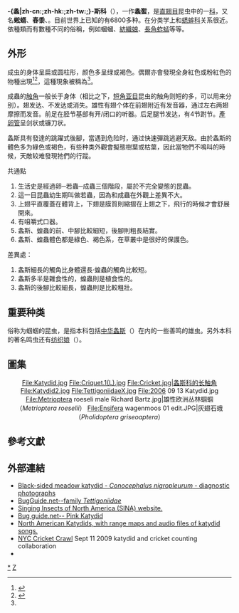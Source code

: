 {{Other uses|subject=[[直翅目|直翅目]][[昆虫|昆虫]]中的一[[科_(生物)|科]]|other=[[诗经|《诗经》]][[国风|《国风》]]《周南》章的一篇诗作|螽斯 (诗经)}}
{{Automatic Taxobox
| name = 螽斯科
| fossil_range = {{fossil_range|Jurassic|recent|[[侏羅紀|侏羅紀]]至今}}
| image = Tettigoniidae - Tettigonia viridissima.JPG
| image_caption = 綠叢螽斯 ''Tettigonia viridissima''
| image_width = 250px
| display_parents = 3
| parent_authority = [[Hermann_August_Krauss|Krauss]], 1902
| taxon = Tettigoniidae
| authority = [[Hermann_August_Krauss|Krauss]], 1902
| subdivision_ranks = [[亞科|亞科]]
| subdivision = 
*Acridoxeninae
*Agraeciinae
*Austrosaginae
*Bradyporinae
*[[草螽亞科|草螽亞科]] [[Conocephalinae|Conocephalinae]]
*Copiphorinae
*Decticinae
*Ephippigerinae
*[[地螽亞科|地螽亞科]] Hetrodinae
*Lipotactinae
*Listroscelidinae
*[[蛩螽亚科|蛩螽亚科]] Meconematinae
*[[纺织娘亚科|纺织娘亚科]] Mecopodinae
*Microtettigoniinae
*[[露螽亚科|露螽亚科]] [[Phaneropterinae|Phaneropterinae]]
*Phasmodinae
*[[大葉螽亞科|大葉螽亞科]] [[Phyllophorinae|Phyllophorinae]]
*Pseudophyllinae
*Saginae
*[[螽斯亚科|螽斯亚科]] Tettigoniinae
*Tympanophorinae
*Zaprochilinae
}}
{{ruby notice}}
'''-{螽|zh-cn:{{ruby-py|螽|zhōng}};zh-hk:{{ruby-zy|螽|zung1}};zh-tw:{{ruby-zy|螽|ㄓㄨㄥ}};}-斯科'''（{{lang-en|'''Tettigoniidae'''}}），一作'''螽蟴'''，是[[直翅目|直翅目]]昆虫中的一[[科_(生物)|科]]，又名'''蜙蝑'''、'''舂黍'''、'''{{僻字|𧐍𧑓}}'''。目前世界上已知的有6800多种。在分类学上和[[蟋蟀|蟋蟀科]]关系很近。依種類而有數種不同的俗稱，例如蟈蟈、[[紡織娘|紡織娘]]、[[長角蚱蜢|長角蚱蜢]]等等。

==外形==
成虫的身体呈扁或圆柱形，颜色多呈绿或褐色。偶爾亦會發現全身紅色或粉紅色的物種出現<ref>{{cite journal |author=Gary Noel Ross|title=Pretty in pink |journal=Natural History |date=2003-06-01 |url=http://findarticles.com/p/articles/mi_m1134/is_5_112/ai_10227514 |language=en }}</ref><ref name=epochTimes>{{cite news |url=http://www.epochtimes.com.tw/n132426 |title=英國罕見粉紅色蚱蜢 如迪士尼卡通人物 |accessdate=2015-07-02 |date=2015-07-02 |language=zh-hant |archive-date=2020-03-10 |archive-url=https://web.archive.org/web/20200310013116/http://www.epochtimes.com.tw/n132426 |dead-url=no }}</ref>，這種現象被稱為{{link-en |紅色過度|erythrism}}<ref name=epochTimes />。

成蟲的[[触角|触角]]一般长于身体（相比之下，[[短角亚目|短角亚目]]昆虫的触角则短的多，可以用来分别）。翅发达、不发达或消失。雄性有翅个体在前翅附近有发音器，通过左右两翅摩擦而发音。前足在胫节基部有开/闭口的听器。后足腿节发达，有4节跗节。[[產卵管|產卵管]]呈剑状或镰刀状。

螽斯具有發達的跳躍式後腳，當遇到危险时，通过快速彈跳逃避天敌。由於螽斯的體色多为綠色或褐色，有些种类外觀會擬態樹葉或枯葉，因此當牠們不鳴叫的時候，天敵较难發現牠們的行蹤。

;共通點
#生活史是經過卵─若蟲─成蟲三個階段，屬於不完全變態的昆蟲。
#這一目昆蟲幼生期叫做若蟲，因為和成蟲在外觀上差異不大。
#上翅平直覆蓋在體背上，下翅是膜質則縮摺在上翅之下，飛行的時候才會舒展開來。
#有咀嚼式口器。
#螽斯、蝗蟲的前、中腳比較細短，後腳則粗長結實。
#螽斯、蝗蟲體色都是綠色、褐色系，在草叢中是很好的保護色。

;差異處：
#螽斯細長的觸角比身體還長·蝗蟲的觸角比較短。
#螽斯多半是雜食性的，蝗蟲則是植食性的。
#螽斯的後腳比較細長，蝗蟲則是比較粗壯。

==重要种类==
俗称为蝈蝈的昆虫，是指本科包括[[中华螽斯|中华螽斯]]（{{lang|en|Tettigonia chinensis}}）在内的一些善鸣的雄虫。另外本科的著名鸣虫还有[[纺织娘|纺织娘]]（{{lang|en|Mecopoda elongata，Linnaeus}}）。

== 圖集 ==
<center>
<gallery mode="nolines">
File:Katydid.jpg
File:Criquet.1(L).jpg
File:Cricket.jpg|螽斯科的长触角
File:Katydid2.jpg
File:TettigoniidaeX.jpg
File:2006 09 13 Katydid.jpg
File:Metrioptera roeseli male Richard Bartz.jpg|雄性欧洲丛林蝈蝈（''Metrioptera roeselii''）
File:Ensifera wagenmoos 01 edit.JPG|灰翅石蛾（''Pholidoptera griseoaptera''） 
</gallery>
</center>

== 參考文獻 ==
{{reflist}}

==外部連結==
{{commonscat|Tettigoniidae|螽斯科}}
* [http://www.cirrusimage.com/orthoptera_katydid_Conocephalus.htm  Black-sided meadow katydid - ''Conocephalus nigropleurum'' - diagnostic photographs] {{Wayback|url=http://www.cirrusimage.com/orthoptera_katydid_Conocephalus.htm |date=20210127161645 }}
* [http://bugguide.net/node/view/164 BugGuide.net--family ''Tettigoniidae ''] {{Wayback|url=http://bugguide.net/node/view/164 |date=20110715195407 }}
* [http://entnemdept.ifas.ufl.edu/walker/buzz/ Singing Insects of North America (SINA) website.] {{Wayback|url=http://entnemdept.ifas.ufl.edu/walker/buzz/ |date=20191108213116 }}
* [http://bugguide.net/node/view/32354 Bug guide.net-- Pink Katydid] {{Wayback|url=http://bugguide.net/node/view/32354 |date=20070109065412 }}
* [http://entnemdept.ifas.ufl.edu/Walker/buzz/katydids.htm North American Katydids, with range maps and audio files of katydid songs.] {{Wayback|url=http://entnemdept.ifas.ufl.edu/Walker/buzz/katydids.htm |date=20191116075204 }}
* [http://www.discoverlife.org/cricket/ NYC Cricket Crawl] {{Wayback|url=http://www.discoverlife.org/cricket/ |date=20210323220257 }} Sept 11 2009 katydid and cricket counting collaboration
* {{Wikisource-inline|list=
** [[Oliver_Wendell_Holmes,_Sr.|Oliver Wendell Holmes, Sr.]], “[[s:To_an_Insect|To an Insect]],” 1831
** {{Cite AmCyc|Katydid|noicon=x}}
** [[Harriet_Beecher_Stowe|Harriet Beecher Stowe]], “[[s:Miss_Katy-Did_and_Miss_Cricket|Miss Katy-Did and Miss Cricket]],” ''Queer Little Folks'', 1897
** {{Cite EB1911|Katydid|short=x|noicon=x}}
** [[Paul_Laurence_Dunbar|Paul Laurence Dunbar]], “[[s:Whip-Poor-Will_and_Katy-Did|Whip-Poor-Will and Katy-Did]],” ''The Complete Poems of Paul Laurence Dunbar'', 1913
}}
{{Taxonbar|from=Q727919}}
[[Category:螽斯科|*]]
[[Category:_1902年描述的分类群|Z]]